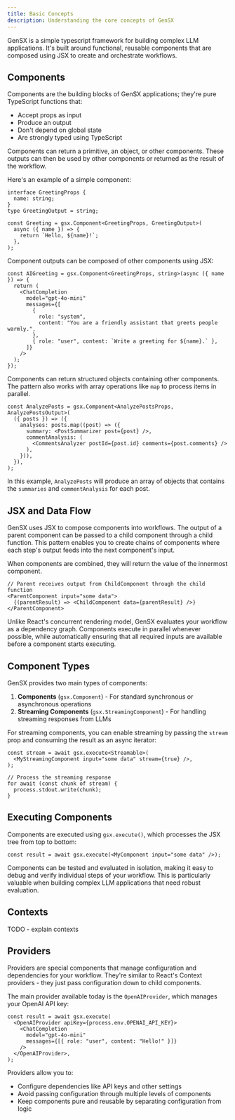 ```yaml
---
title: Basic Concepts
description: Understanding the core concepts of GenSX
---
```


GenSX is a simple typescript framework for building complex LLM applications. It's built around functional, reusable components that are composed using JSX to create and orchestrate workflows.

## Components

Components are the building blocks of GenSX applications; they're pure TypeScript functions that:

- Accept props as input
- Produce an output
- Don't depend on global state
- Are strongly typed using TypeScript

Components can return a primitive, an object, or other components. These outputs can then be used by other components or returned as the result of the workflow.

Here's an example of a simple component:

```tsx
interface GreetingProps {
  name: string;
}
type GreetingOutput = string;

const Greeting = gsx.Component<GreetingProps, GreetingOutput>(
  async ({ name }) => {
    return `Hello, ${name}!`;
  },
);
```

Component outputs can be composed of other components using JSX:

```tsx
const AIGreeting = gsx.Component<GreetingProps, string>(async ({ name }) => {
  return (
    <ChatCompletion
      model="gpt-4o-mini"
      messages={[
        {
          role: "system",
          content: "You are a friendly assistant that greets people warmly.",
        },
        { role: "user", content: `Write a greeting for ${name}.` },
      ]}
    />
  );
});
```

Components can return structured objects containing other components. The pattern also works with array operations like `map` to process items in parallel.

```tsx
const AnalyzePosts = gsx.Component<AnalyzePostsProps, AnalyzePostsOutput>(
  ({ posts }) => ({
    analyses: posts.map((post) => ({
      summary: <PostSummarizer post={post} />,
      commentAnalysis: (
        <CommentsAnalyzer postId={post.id} comments={post.comments} />
      ),
    })),
  }),
);
```

In this example, `AnalyzePosts` will produce an array of objects that contains the `summaries` and `commentAnalysis` for each post.

## JSX and Data Flow

GenSX uses JSX to compose components into workflows. The output of a parent component can be passed to a child component through a child function. This pattern enables you to create chains of components where each step's output feeds into the next component's input.

When components are combined, they will return the value of the innermost component.

```tsx
// Parent receives output from ChildComponent through the child function
<ParentComponent input="some data">
  {(parentResult) => <ChildComponent data={parentResult} />}
</ParentComponent>
```

Unlike React's concurrent rendering model, GenSX evaluates your workflow as a dependency graph. Components execute in parallel whenever possible, while automatically ensuring that all required inputs are available before a component starts executing.

## Component Types

GenSX provides two main types of components:

1. **Components** (`gsx.Component`) - For standard synchronous or asynchronous operations
2. **Streaming Components** (`gsx.StreamingComponent`) - For handling streaming responses from LLMs

For streaming components, you can enable streaming by passing the `stream` prop and consuming the result as an async iterator:

```tsx
const stream = await gsx.execute<Streamable>(
  <MyStreamingComponent input="some data" stream={true} />,
);

// Process the streaming response
for await (const chunk of stream) {
  process.stdout.write(chunk);
}
```

## Executing Components

Components are executed using `gsx.execute()`, which processes the JSX tree from top to bottom:

```tsx
const result = await gsx.execute(<MyComponent input="some data" />);
```

Components can be tested and evaluated in isolation, making it easy to debug and verify individual steps of your workflow. This is particularly valuable when building complex LLM applications that need robust evaluation.

## Contexts

TODO - explain contexts

## Providers

Providers are special components that manage configuration and dependencies for your workflow. They're similar to React's Context providers - they just pass configuration down to child components.

The main provider available today is the `OpenAIProvider`, which manages your OpenAI API key:

```tsx
const result = await gsx.execute(
  <OpenAIProvider apiKey={process.env.OPENAI_API_KEY}>
    <ChatCompletion
      model="gpt-4o-mini"
      messages={[{ role: "user", content: "Hello!" }]}
    />
  </OpenAIProvider>,
);
```

Providers allow you to:

- Configure dependencies like API keys and other settings
- Avoid passing configuration through multiple levels of components
- Keep components pure and reusable by separating configuration from logic
